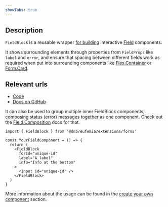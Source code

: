 ```yaml
---
showTabs: true
---
```


## Description

`FieldBlock` is a reusable wrapper [for building](/uilib/extensions/forms/create-component/) interactive [Field](/uilib/extensions/forms/feature-fields) components.

It shows surrounding elements through properties from `FieldProps` like `label` and `error`, and ensure that spacing between different fields work as required when put into surrounding components like [Flex.Container](/uilib/layout/flex/container/) or [Form.Card](/uilib/extensions/forms/Form/Card/).

## Relevant urls

- [Code](https://github.com/dnbexperience/eufemia/tree/main/packages/dnb-eufemia/src/extensions/forms/create-component/FieldBlock)
- [Docs on GitHub](https://github.com/dnbexperience/eufemia/tree/main/packages/dnb-design-system-portal/src/docs/uilib/extensions/forms/create-component/FieldBlock)

It can also be used to group multiple inner FieldBlock components, composing status (error) messages together as one component. Check out the [Field.Composition](/uilib/extensions/forms/base-fields/Composition/) docs for that.

```tsx
import { FieldBlock } from '@dnb/eufemia/extensions/forms'

const YourFieldComponent = () => {
  return (
    <FieldBlock
      forId="unique-id"
      label="A label"
      info="Info at the bottom"
    >
      <Input id="unique-id" />
    </FieldBlock>
  )
}
```

More information about the usage can be found in the [create your own component](/uilib/extensions/forms/create-component/) section.
